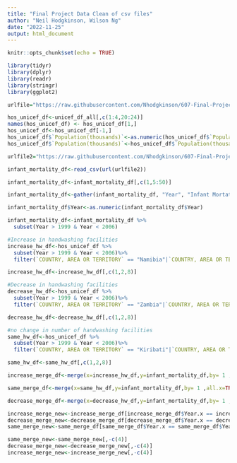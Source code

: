 ```yaml
---
title: "Final Project Data Clean of csv files"
author: "Neil Hodgkinson, Wilson Ng"
date: "2022-11-25"
output: html_document
---
```


```r
knitr::opts_chunk$set(echo = TRUE)

library(tidyr)
library(dplyr)
library(readr)
library(stringr)
library(ggplot2)

urlfile="https://raw.githubusercontent.com/Nhodgkinson/607-Final-Project/main/JMP-WASH-in-health-care-facilities-2022-data-by-country(2).csv"

hos_unicef_df<-unicef_df_all[,c(1:4,20:24)]
names(hos_unicef_df) <- hos_unicef_df[1,]
hos_unicef_df<-hos_unicef_df[-1,]
hos_unicef_df$`Population(thousands)`<-as.numeric(hos_unicef_df$`Population(thousands)`)
hos_unicef_df$`Population(thousands)`<-hos_unicef_df$`Population(thousands)`*(1000)

```

```r
urlfile2="https://raw.githubusercontent.com/Nhodgkinson/607-Final-Project/main/API_SP.DYN.IMRT.IN_DS2_en_csv_v2_4701014.csv"

infant_mortality_df<-read_csv(url(urlfile2))

infant_mortality_df<-infant_mortality_df[,c(1,5:50)]

infant_mortality_df<-gather(infant_mortality_df, "Year", "Infant Mortatlity per 1,000 Births", 2:47)

infant_mortality_df$Year<-as.numeric(infant_mortality_df$Year)

infant_mortality_df<-infant_mortality_df %>%
  subset(Year > 1999 & Year < 2006)

```

```r

#Increase in handwashing facilities
increase_hw_df<-hos_unicef_df %>%
  subset(Year > 1999 & Year < 2006)%>%
  filter(`COUNTRY, AREA OR TERRITORY` == "Namibia"|`COUNTRY, AREA OR TERRITORY` == "Ghana"|`COUNTRY, AREA OR TERRITORY` == "Rwanda"|`COUNTRY, AREA OR TERRITORY` == "Trinidad and Tobago")

increase_hw_df<-increase_hw_df[,c(1,2,8)]

```

```r
#Decrease in handwashing facilities
decrease_hw_df<-hos_unicef_df %>%
  subset(Year > 1999 & Year < 2006)%>%
  filter(`COUNTRY, AREA OR TERRITORY` == "Zambia"|`COUNTRY, AREA OR TERRITORY` == "Kenya")

decrease_hw_df<-decrease_hw_df[,c(1,2,8)]

```

```r
#no change in number of handwashing facilities
same_hw_df<-hos_unicef_df %>%
  subset(Year > 1999 & Year < 2006)%>%
  filter(`COUNTRY, AREA OR TERRITORY` == "Kiribati"|`COUNTRY, AREA OR TERRITORY` == "Lithuania"|`COUNTRY, AREA OR TERRITORY` == "Myanmar"|`COUNTRY, AREA OR TERRITORY` == "Mauritania")

same_hw_df<-same_hw_df[,c(1,2,8)]

```

```r
increase_merge_df<-merge(x=increase_hw_df,y=infant_mortality_df,by= 1 ,all.x=TRUE)

same_merge_df<-merge(x=same_hw_df,y=infant_mortality_df,by= 1 ,all.x=TRUE)

decrease_merge_df<-merge(x=decrease_hw_df,y=infant_mortality_df,by= 1 ,all.x=TRUE)
```

```r
increase_merge_new<-increase_merge_df[increase_merge_df$Year.x == increase_merge_df$Year.y,]
decrease_merge_new<-decrease_merge_df[decrease_merge_df$Year.x == decrease_merge_df$Year.y,]
same_merge_new<-same_merge_df[same_merge_df$Year.x == same_merge_df$Year.y,]
```

```r
same_merge_new<-same_merge_new[,-c(4)]
decrease_merge_new<-decrease_merge_new[,-c(4)]
increase_merge_new<-increase_merge_new[,-c(4)]
```

